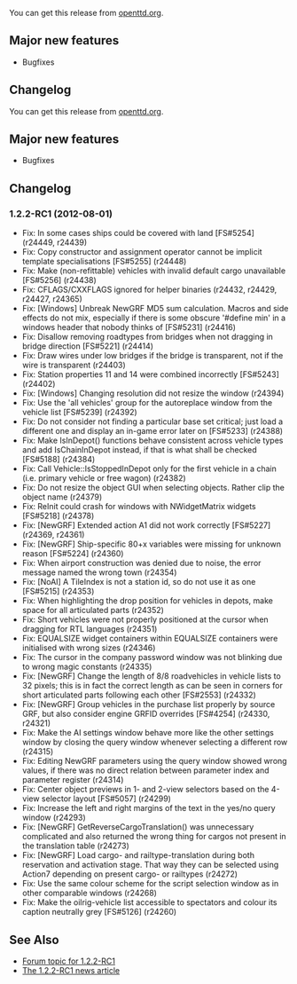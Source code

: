 
{{en/Archive/OpenTTD/Navigation}}
{{en/Archive/OpenTTD/NaviPrevNext|prev=en/Archive/OpenTTD/OpenTTD 1.2.1|next=en/Roadmap 1.3|date=TBD}}

You can get this release from [http://www.openttd.org/en/download-testing openttd.org].

==Major new features==

* Bugfixes

==Changelog==


{{en/Archive/OpenTTD/Navigation}}
{{en/Archive/OpenTTD/NaviPrevNext|prev=en/Archive/OpenTTD/OpenTTD 1.2.0|next=en/Roadmap 1.3|date=2012-06-01}}

You can get this release from [http://www.openttd.org/en/download-testing openttd.org].

==Major new features==

* Bugfixes

==Changelog==

===1.2.2-RC1 (2012-08-01)===

* Fix: In some cases ships could be covered with land [FS#5254] (r24449, r24439)
* Fix: Copy constructor and assignment operator cannot be implicit template specialisations [FS#5255] (r24448)
* Fix: Make (non-refittable) vehicles with invalid default cargo unavailable [FS#5256] (r24438)
* Fix: CFLAGS/CXXFLAGS ignored for helper binaries (r24432, r24429, r24427, r24365)
* Fix: [Windows] Unbreak NewGRF MD5 sum calculation. Macros and side effects do not mix, especially if there is some obscure '#define min' in a windows header that nobody thinks of [FS#5231] (r24416)
* Fix: Disallow removing roadtypes from bridges when not dragging in bridge direction [FS#5221] (r24414)
* Fix: Draw wires under low bridges if the bridge is transparent, not if the wire is transparent (r24403)
* Fix: Station properties 11 and 14 were combined incorrectly [FS#5243] (r24402)
* Fix: [Windows] Changing resolution did not resize the window (r24394)
* Fix: Use the 'all vehicles' group for the autoreplace window from the vehicle list [FS#5239] (r24392)
* Fix: Do not consider not finding a particular base set critical; just load a different one and display an in-game error later on [FS#5233] (r24388)
* Fix: Make IsInDepot() functions behave consistent across vehicle types and add IsChainInDepot instead, if that is what shall be checked [FS#5188] (r24384)
* Fix: Call Vehicle::IsStoppedInDepot only for the first vehicle in a chain (i.e. primary vehicle or free wagon) (r24382)
* Fix: Do not resize the object GUI when selecting objects. Rather clip the object name (r24379)
* Fix: ReInit could crash for windows with NWidgetMatrix widgets [FS#5218] (r24378)
* Fix: [NewGRF] Extended action A1 did not work correctly [FS#5227] (r24369, r24361)
* Fix: [NewGRF] Ship-specific 80+x variables were missing for unknown reason [FS#5224] (r24360)
* Fix: When airport construction was denied due to noise, the error message named the wrong town (r24354)
* Fix: [NoAI] A TileIndex is not a station id, so do not use it as one [FS#5215] (r24353)
* Fix: When highlighting the drop position for vehicles in depots, make space for all articulated parts (r24352)
* Fix: Short vehicles were not properly positioned at the cursor when dragging for RTL languages (r24351)
* Fix: EQUALSIZE widget containers within EQUALSIZE containers were initialised with wrong sizes (r24346)
* Fix: The cursor in the company password window was not blinking due to wrong magic constants (r24335)
* Fix: [NewGRF] Change the length of 8/8 roadvehicles in vehicle lists to 32 pixels; this is in fact the correct length as can be seen in corners for short articulated parts following each other [FS#2553] (r24332)
* Fix: [NewGRF] Group vehicles in the purchase list properly by source GRF, but also consider engine GRFID overrides [FS#4254] (r24330, r24321)
* Fix: Make the AI settings window behave more like the other settings window by closing the query window whenever selecting a different row (r24315)
* Fix: Editing NewGRF parameters using the query window showed wrong values, if there was no direct relation between parameter index and parameter register (r24314)
* Fix: Center object previews in 1- and 2-view selectors based on the 4-view selector layout [FS#5057] (r24299)
* Fix: Increase the left and right margins of the text in the yes/no query window (r24293)
* Fix: [NewGRF] GetReverseCargoTranslation() was unnecessary complicated and also returned the wrong thing for cargos not present in the translation table (r24273)
* Fix: [NewGRF] Load cargo- and railtype-translation during both reservation and activation stage. That way they can be selected using Action7 depending on present cargo- or railtypes (r24272)
* Fix: Use the same colour scheme for the script selection window as in other comparable windows (r24268)
* Fix: Make the oilrig-vehicle list accessible to spectators and colour its caption neutrally grey [FS#5126] (r24260)

==See Also==

*[http://www.tt-forums.net/viewtopic.php?f=29&t=62032 Forum topic for 1.2.2-RC1]
*[http://www.openttd.org/en/news/172 The 1.2.2-RC1 news article]